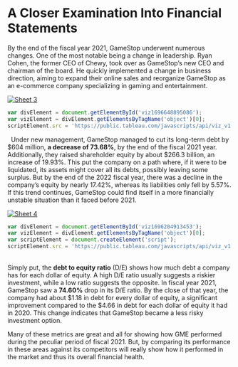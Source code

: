 # A Closer Examination Into Financial Statements{-}
By the end of the fiscal year 2021, GameStop underwent numerous changes. One of the most notable being a change in leadership. Ryan Cohen, the former CEO of Chewy, took over as GameStop's new CEO and chairman of the board. He quickly implemented a change in business direction, aiming to expand their online sales and reorganize GameStop as an e-commerce company specializing in gaming and entertainment.

<div class='tableauPlaceholder' id='viz1696648895086' style='position: relative'><noscript><a href='#'><img alt='Sheet 3 ' src='https:&#47;&#47;public.tableau.com&#47;static&#47;images&#47;st&#47;stock_project&#47;Sheet3&#47;1_rss.png' style='border: none' /></a></noscript><object class='tableauViz'  style='display:none;'><param name='host_url' value='https%3A%2F%2Fpublic.tableau.com%2F' /> <param name='embed_code_version' value='3' /> <param name='site_root' value='' /><param name='name' value='stock_project&#47;Sheet3' /><param name='tabs' value='no' /><param name='toolbar' value='yes' /><param name='static_image' value='https:&#47;&#47;public.tableau.com&#47;static&#47;images&#47;st&#47;stock_project&#47;Sheet3&#47;1.png' /> <param name='animate_transition' value='yes' /><param name='display_static_image' value='yes' /><param name='display_spinner' value='yes' /><param name='display_overlay' value='yes' /><param name='display_count' value='yes' /><param name='language' value='en-US' /><param name='filter' value='publish=yes' /></object></div>                
```js
var divElement = document.getElementById('viz1696648895086');                    
var vizElement = divElement.getElementsByTagName('object')[0];                    vizElement.style.width='100%';vizElement.style.height=(divElement.offsetWidth*0.75)+'px';                    var scriptElement = document.createElement('script');                    
scriptElement.src = 'https://public.tableau.com/javascripts/api/viz_v1.js';                    vizElement.parentNode.insertBefore(scriptElement, vizElement);                
```
\ 
Under new management, GameStop managed to cut its long-term debt by $604 million, **a decrease of 73.68%**, by the end of the fiscal 2021 year. Additionally, they raised shareholder equity by about $266.3 billion, an increase of 19.93%. This put the company on a path where, if it were to be liquidated, its assets might cover all its debts, possibly leaving some surplus. But by the end of the 2022 fiscal year, there was a decline in the company's equity by nearly 17.42%, whereas its liabilities only fell by 5.57%. If this trend continues, GameStop could find itself in a more financially unstable situation than it faced before 2021. 

<div class='tableauPlaceholder' id='viz1696204913453' style='position: relative'><noscript><a href='#'><img alt='Sheet 4 ' src='https:&#47;&#47;public.tableau.com&#47;static&#47;images&#47;st&#47;stock_project&#47;Sheet4&#47;1_rss.png' style='border: none' /></a></noscript><object class='tableauViz'  style='display:none;'><param name='host_url' value='https%3A%2F%2Fpublic.tableau.com%2F' /> <param name='embed_code_version' value='3' /> <param name='site_root' value='' /><param name='name' value='stock_project&#47;Sheet4' /><param name='tabs' value='no' /><param name='toolbar' value='yes' /><param name='static_image' value='https:&#47;&#47;public.tableau.com&#47;static&#47;images&#47;st&#47;stock_project&#47;Sheet4&#47;1.png' /> <param name='animate_transition' value='yes' /><param name='display_static_image' value='yes' /><param name='display_spinner' value='yes' /><param name='display_overlay' value='yes' /><param name='display_count' value='yes' /><param name='language' value='en-US' /><param name='filter' value='publish=yes' /></object></div>                
```js
var divElement = document.getElementById('viz1696204913453');                    
var vizElement = divElement.getElementsByTagName('object')[0];                    vizElement.style.width='100%';vizElement.style.height=(divElement.offsetWidth*0.75)+'px';                    
var scriptElement = document.createElement('script');                    
scriptElement.src = 'https://public.tableau.com/javascripts/api/viz_v1.js';                    vizElement.parentNode.insertBefore(scriptElement, vizElement);                
```
\
Simply put, the **debt to equity ratio** (D/E) shows how much debt a company has for each dollar of equity. A high D/E ratio usually suggests a riskier investment, while a low ratio suggests the opposite. In fiscal year 2021, GameStop saw a **74.60%** drop in its D/E ratio. By the close of that year, the company had about $1.18 in debt for every dollar of equity, a significant improvement compared to the $4.66 in debt for each dollar of equity it had in 2020. This change indicates that GameStop became a less risky investment option. 


Many of these metrics are great and all for showing how GME performed during the peculiar period of fiscal 2021. But, by comparing its performance in these areas against its competitors will really show how it performed in the market and thus its overall financial health.  

